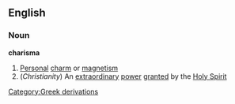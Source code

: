 ==English==
===Noun===
{{wikipedia}}
'''charisma'''
#[[Personal]] [[charm]] or [[magnetism]]
#(''Christianity'') An [[extraordinary]] [[power]] [[grant]]ed by the [[Holy Spirit]]
[[Category:Greek derivations]]